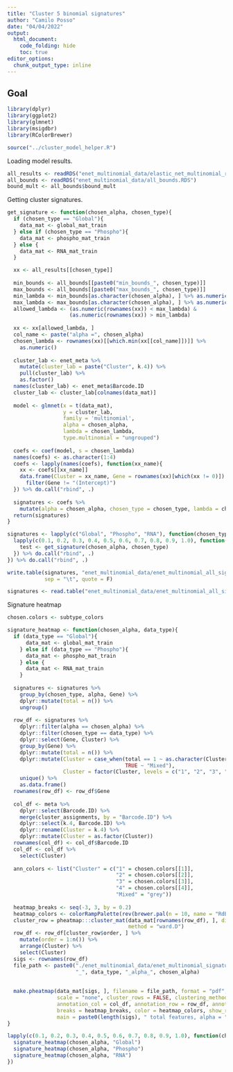 ```yaml
---
title: "Cluster 5 binomial signatures"
author: "Camilo Posso"
date: "04/04/2022"
output: 
  html_document:
    code_folding: hide
    toc: true
editor_options: 
  chunk_output_type: inline
---
```


## Goal




```r
library(dplyr)
library(ggplot2)
library(glmnet)
library(msigdbr)
library(RColorBrewer)

source("../cluster_model_helper.R")

```


Loading model results.


```r

all_results <- readRDS("enet_multinomial_data/elastic_net_multinomial_results_k_4.RDS")
all_bounds <- readRDS("enet_multinomial_data/all_bounds.RDS")
bound_mult <- all_bounds$bound_mult

```



Getting cluster signatures.



```r
get_signature <- function(chosen_alpha, chosen_type){
  if (chosen_type == "Global"){
    data_mat <- global_mat_train
  } else if (chosen_type == "Phospho"){
    data_mat <- phospho_mat_train
  } else {
    data_mat <- RNA_mat_train
  }

  xx <- all_results[[chosen_type]]
  
  min_bounds <- all_bounds[[paste0("min_bounds_", chosen_type)]]
  max_bounds <- all_bounds[[paste0("max_bounds_", chosen_type)]]
  min_lambda <- min_bounds[as.character(chosen_alpha), ] %>% as.numeric()
  max_lambda <- max_bounds[as.character(chosen_alpha), ] %>% as.numeric()
  allowed_lambda <- (as.numeric(rownames(xx)) < max_lambda) & 
                    (as.numeric(rownames(xx)) > min_lambda)
  
  xx <- xx[allowed_lambda, ]
  col_name <- paste("alpha =", chosen_alpha)
  chosen_lambda <- rownames(xx)[[which.min(xx[[col_name]])]] %>%
    as.numeric()
  
  cluster_lab <- enet_meta %>%
    mutate(cluster_lab = paste("Cluster", k.4)) %>%
    pull(cluster_lab) %>%
    as.factor()
  names(cluster_lab) <- enet_meta$Barcode.ID
  cluster_lab <- cluster_lab[colnames(data_mat)]
  
  model <- glmnet(x = t(data_mat),
                  y = cluster_lab,
                  family = 'multinomial',
                  alpha = chosen_alpha,
                  lambda = chosen_lambda,
                  type.multinomial = "ungrouped")
  
  coefs <- coef(model, s = chosen_lambda)
  names(coefs) <- as.character(1:4)
  coefs <- lapply(names(coefs), function(xx_name){
    xx <- coefs[[xx_name]]
    data.frame(Cluster = xx_name, Gene = rownames(xx)[which(xx != 0)]) %>%
      filter(Gene != "(Intercept)")
  }) %>% do.call("rbind", .)
  
  signatures <- coefs %>%
    mutate(alpha = chosen_alpha, chosen_type = chosen_type, lambda = chosen_lambda)
  return(signatures)
}

signatures <- lapply(c("Global", "Phospho", "RNA"), function(chosen_type){
  lapply(c(0.1, 0.2, 0.3, 0.4, 0.5, 0.6, 0.7, 0.8, 0.9, 1.0), function(chosen_alpha){
    test <- get_signature(chosen_alpha, chosen_type)
  }) %>% do.call("rbind", .)
}) %>% do.call("rbind", .)

write.table(signatures, "enet_multinomial_data/enet_multinomial_all_signatures.txt", 
            sep = "\t", quote = F)

```


```r
signatures <- read.table("enet_multinomial_data/enet_multinomial_all_signatures.txt", sep = "\t")

```

Signature heatmap


```r
chosen.colors <- subtype_colors

signature_heatmap <- function(chosen_alpha, data_type){
  if (data_type == "Global"){
      data_mat <- global_mat_train
    } else if (data_type == "Phospho"){
      data_mat <- phospho_mat_train
    } else {
      data_mat <- RNA_mat_train
    }
  
  signatures <- signatures %>%
    group_by(chosen_type, alpha, Gene) %>%
    dplyr::mutate(total = n()) %>%
    ungroup()
  
  row_df <- signatures %>%
    dplyr::filter(alpha == chosen_alpha) %>%
    dplyr::filter(chosen_type == data_type) %>%
    dplyr::select(Gene, Cluster) %>%
    group_by(Gene) %>%
    dplyr::mutate(total = n()) %>%
    dplyr::mutate(Cluster = case_when(total == 1 ~ as.character(Cluster),
                                      TRUE ~ "Mixed"),
                  Cluster = factor(Cluster, levels = c("1", "2", "3", "4", "Mixed"))) %>%
    unique() %>%
    as.data.frame()
  rownames(row_df) <- row_df$Gene
  
  col_df <- meta %>%
    dplyr::select(Barcode.ID) %>%
    merge(cluster_assignments, by = "Barcode.ID") %>%
    dplyr::select(k.4, Barcode.ID) %>%
    dplyr::rename(Cluster = k.4) %>%
    dplyr::mutate(Cluster = as.factor(Cluster)) 
  rownames(col_df) <- col_df$Barcode.ID
  col_df <- col_df %>%
    select(Cluster)
  
  ann_colors <- list("Cluster" = c("1" = chosen.colors[[1]], 
                                   "2" = chosen.colors[[2]],
                                   "3" = chosen.colors[[3]],
                                   "4" = chosen.colors[[4]],
                                   "Mixed" = "grey"))
  
  heatmap_breaks <- seq(-3, 3, by = 0.2)
  heatmap_colors <- colorRampPalette(rev(brewer.pal(n = 10, name = "RdBu")))(length(heatmap_breaks))
  cluster_row = pheatmap:::cluster_mat(data_mat[rownames(row_df), ], distance = "euclidean", 
                                       method = "ward.D")
  row_df <- row_df[cluster_row$order, ] %>%
    mutate(order = 1:n()) %>%
    arrange(Cluster) %>%
    select(Cluster)
  sigs <- rownames(row_df)
  file_path <- paste0("./enet_multinomial_data/enet_multinomial_signature_heatmap_mult_", bound_mult,
                      "_", data_type, "_alpha_", chosen_alpha)
  
  
  make.pheatmap(data_mat[sigs, ], filename = file_path, format = "pdf",
                scale = "none", cluster_rows = FALSE, clustering_method = "ward.D", 
                annotation_col = col_df, annotation_row = row_df, annotation_colors = ann_colors,
                breaks = heatmap_breaks, color = heatmap_colors, show_rownames = F, show_colnames = F,
                main = paste0(length(sigs), " total features, alpha = ", chosen_alpha, " ", data_type), height = 7, width = 7)
}

```



```r
lapply(c(0.1, 0.2, 0.3, 0.4, 0.5, 0.6, 0.7, 0.8, 0.9, 1.0), function(chosen_alpha){
  signature_heatmap(chosen_alpha, "Global")
  signature_heatmap(chosen_alpha, "Phospho")
  signature_heatmap(chosen_alpha, "RNA")
})

```


